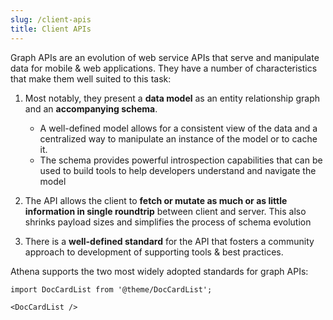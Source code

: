 ```yaml
---
slug: /client-apis
title: Client APIs
---
```


[//]: # (Copyright Jiaqi Liu)

[//]: # (Licensed under the Apache License, Version 2.0 &#40;the "License"&#41;;)
[//]: # (you may not use this file except in compliance with the License.)
[//]: # (You may obtain a copy of the License at)

[//]: # (    http://www.apache.org/licenses/LICENSE-2.0)

[//]: # (Unless required by applicable law or agreed to in writing, software)
[//]: # (distributed under the License is distributed on an "AS IS" BASIS,)
[//]: # (WITHOUT WARRANTIES OR CONDITIONS OF ANY KIND, either express or implied.)
[//]: # (See the License for the specific language governing permissions and)
[//]: # (limitations under the License.)

Graph APIs are an evolution of web service APIs that serve and manipulate data for mobile & web applications. They have
a number of characteristics that make them well suited to this task:

1. Most notably, they present a **data model** as an entity relationship graph and an **accompanying schema**.

   - A well-defined model allows for a consistent view of the data and a centralized way to manipulate an instance of
     the model or to cache it.
   - The schema provides powerful introspection capabilities that can be used to build tools to help developers
     understand and navigate the model

2. The API allows the client to **fetch or mutate as much or as little information in single roundtrip** between client
   and server. This also shrinks payload sizes and simplifies the process of schema evolution
3. There is a **well-defined standard** for the API that fosters a community approach to development of supporting tools
   & best practices.

Athena supports the two most widely adopted standards for graph APIs:

```mdx-code-block
import DocCardList from '@theme/DocCardList';

<DocCardList />
```
